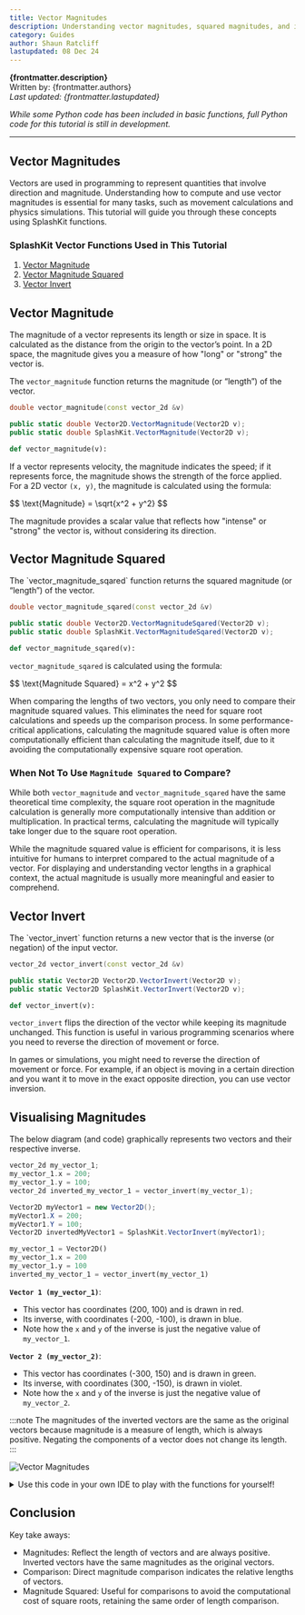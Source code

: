 ```yaml
---
title: Vector Magnitudes
description: Understanding vector magnitudes, squared magnitudes, and inversions is essential for various programming applications, from game mechanics to physics simulations. This tutorial explores these concepts using SplashKit functions to enhance your programming toolkit.
category: Guides
author: Shaun Ratcliff
lastupdated: 08 Dec 24
---
```



**{frontmatter.description}**  
Written by: {frontmatter.authors}  
_Last updated: {frontmatter.lastupdated}_

_While some Python code has been included in basic functions, full Python code for this tutorial is still in development._

---

## Vector Magnitudes

Vectors are used in programming to represent quantities that involve direction and magnitude. Understanding how to compute and use vector magnitudes is essential for many tasks, such as movement calculations and physics simulations. This tutorial will guide you through these concepts using SplashKit functions.

### SplashKit Vector Functions Used in This Tutorial

1. [Vector Magnitude](/api/physics/#vector-magnitude)
2. [Vector Magnitude Squared](/api/physics/#vector-magnitude-squared)
3. [Vector Invert](/api/physics/#vector-invert)

## Vector Magnitude

The magnitude of a vector represents its length or size in space. It is calculated as the distance from the origin to the vector’s point. In a 2D space, the magnitude gives you a measure of how "long" or "strong" the vector is.

<Aside type="note" title="Function">

The `vector_magnitude` function returns the magnitude (or “length”) of the vector.

<Tabs syncKey="code-language">
<TabItem label="C++">

```cpp
double vector_magnitude(const vector_2d &v)
```

</TabItem>
<TabItem label="C#">

```csharp
public static double Vector2D.VectorMagnitude(Vector2D v);
public static double SplashKit.VectorMagnitude(Vector2D v);
```

</TabItem>
<TabItem label="Python">

```python
def vector_magnitude(v):
```

</TabItem>
</Tabs>
</Aside>

If a vector represents velocity, the magnitude indicates the speed; if it represents force, the magnitude shows the strength of the force applied. For a 2D vector `(x, y)`, the magnitude is calculated using the formula:

<Aside type="note" title="Maths">
$$ \text{Magnitude} = \sqrt{x^2 + y^2} $$
</Aside>

The magnitude provides a scalar value that reflects how "intense" or "strong" the vector is, without considering its direction.

## Vector Magnitude Squared

<Aside type="note" title="Function">
The `vector_magnitude_sqared` function returns the squared magnitude (or “length”) of the vector.

<Tabs syncKey="code-language">
<TabItem label="C++">

  ```cpp
  double vector_magnitude_sqared(const vector_2d &v)
  ```

</TabItem>
<TabItem label="C#">

  ```csharp
  public static double Vector2D.VectorMagnitudeSqared(Vector2D v);
  public static double SplashKit.VectorMagnitudeSqared(Vector2D v);
  ```

</TabItem>
<TabItem label="Python">

  ```python
  def vector_magnitude_sqared(v):
  ```

</TabItem>
</Tabs>
</Aside>

`vector_magnitude_sqared` is calculated using the formula:

<Aside type="note" title="Maths">
$$ \text{Magnitude Squared} = x^2 + y^2 $$
</Aside>

When comparing the lengths of two vectors, you only need to compare their magnitude squared values. This eliminates the need for square root calculations and speeds up the comparison process. In some performance-critical applications, calculating the magnitude squared value is often more computationally efficient than calculating the magnitude itself, due to it avoiding the computationally expensive square root operation.

### When Not To Use `Magnitude Squared` to Compare?

While both `vector_magnitude` and `vector_magnitude_sqared` have the same theoretical time complexity, the square root operation in the magnitude calculation is generally more computationally intensive than addition or multiplication. In practical terms, calculating the magnitude will typically take longer due to the square root operation.

While the magnitude squared value is efficient for comparisons, it is less intuitive for humans to interpret compared to the actual magnitude of a vector. For displaying and understanding vector lengths in a graphical context, the actual magnitude is usually more meaningful and easier to comprehend.

## Vector Invert

<Aside type="note" title="Function">
The `vector_invert` function returns a new vector that is the inverse (or negation) of the input vector.

<Tabs syncKey="code-language">
<TabItem label="C++">

  ```cpp
  vector_2d vector_invert(const vector_2d &v)
  ```

</TabItem>
<TabItem label="C#">

  ```csharp
  public static Vector2D Vector2D.VectorInvert(Vector2D v);
  public static Vector2D SplashKit.VectorInvert(Vector2D v);
  ```

</TabItem>
<TabItem label="Python">

  ```python
  def vector_invert(v):
  ```

</TabItem>
</Tabs>
</Aside>

`vector_invert` flips the direction of the vector while keeping its magnitude unchanged. This function is useful in various programming scenarios where you need to reverse the direction of movement or force.

In games or simulations, you might need to reverse the direction of movement or force. For example, if an object is moving in a certain direction and you want it to move in the exact opposite direction, you can use vector inversion.

## Visualising Magnitudes

The below diagram (and code) graphically represents two vectors and their respective inverse.

<Tabs syncKey="code-language">
<TabItem label="C++">

```cpp
vector_2d my_vector_1;
my_vector_1.x = 200;
my_vector_1.y = 100;
vector_2d inverted_my_vector_1 = vector_invert(my_vector_1);
```

</TabItem>

<TabItem label="C#">

```csharp
Vector2D myVector1 = new Vector2D();
myVector1.X = 200;
myVector1.Y = 100;
Vector2D invertedMyVector1 = SplashKit.VectorInvert(myVector1);
```

</TabItem>
  <TabItem label="Python">

```python
my_vector_1 = Vector2D()
my_vector_1.x = 200
my_vector_1.y = 100
inverted_my_vector_1 = vector_invert(my_vector_1)
```

</TabItem>
</Tabs>

**`Vector 1 (my_vector_1)`**:

- This vector has coordinates (200, 100) and is drawn in red.
- Its inverse, with coordinates (-200, -100), is drawn in blue.
- Note how the `x` and `y` of the inverse is just the negative value of `my_vector_1`.

**`Vector 2 (my_vector_2)`**:

- This vector has coordinates (-300, 150) and is drawn in green.
- Its inverse, with coordinates (300, -150), is drawn in violet.
- Note how the `x` and `y` of the inverse is just the negative value of `my_vector_2`.

:::note
The magnitudes of the inverted vectors are the same as the original vectors because magnitude is a measure of length, which is always positive. Negating the components of a vector does not change its length.
:::

![Vector Magnitudes](./images/vector-magnitudes.PNG)

<details class="custom-details">
<summary>Use this code in your own IDE to play with the functions for yourself!</summary>

<Tabs syncKey="code-language">
<TabItem label="C++">

```cpp {41-48, 55-61}
#include "splashkit.h"

using std::to_string;

const int GRID_SPACING = 50;

void draw_cartesian_grid()
{
    // Draw vertical lines and labels
    for (int x = 0; x < screen_width(); x += GRID_SPACING)
    {
        draw_line(COLOR_LIGHT_GRAY, x, 0, x, screen_height());
        if (x != screen_width() / 2) // Avoid overlapping with the y-axis label
        {
            draw_text(to_string(x - screen_width() / 2), COLOR_BLACK, x, screen_height() / 2 + 5);
        }
    }

    // Draw horizontal lines and labels
    for (int y = 0; y < screen_height(); y += GRID_SPACING)
    {
        draw_line(COLOR_LIGHT_GRAY, 0, y, screen_width(), y);
        if (y != screen_height() / 2) // Avoid overlapping with the x-axis label
        {
            draw_text(to_string(screen_height() / 2 - y), COLOR_BLACK, screen_width() / 2 + 5, y);
        }
    }

    // Draw x-axis and y-axis
    draw_line(COLOR_BLACK, 0, screen_height() / 2, screen_width(), screen_height() / 2); // x-axis
    draw_line(COLOR_BLACK, screen_width() / 2, 0, screen_width() / 2, screen_height());   // y-axis

    // Label the origin
    draw_text("0", COLOR_BLACK, screen_width() / 2 + 5, screen_height() / 2 + 5);
}

int main()
{
    open_window("Vector Magnitudes", 800, 600);

    // Define vectors
    vector_2d my_vector_1;
    my_vector_1.x = 200;
    my_vector_1.y = 100;

    vector_2d my_vector_2;
    my_vector_2.x = -300;
    my_vector_2.y = 150;

    // Define the origin (centre of the window)
    point_2d origin;
    origin.x = 400;
    origin.y = 300;

    // Calculate magnitudes
    double my_vector_1_magnitude = vector_magnitude(my_vector_1);
    double my_vector_2_magnitude = vector_magnitude(my_vector_2);

    // Invert vectors
    vector_2d inverted_my_vector_1 = vector_invert(my_vector_1);
    vector_2d inverted_my_vector_2 = vector_invert(my_vector_2);

    // Main loop
    while (!window_close_requested("Vector Magnitudes"))
    {
        process_events();
        clear_screen(COLOR_WHITE);

        // Draw Cartesian grid
        draw_cartesian_grid();

        // Draw the vectors as lines from the center of the screen
        draw_line(COLOR_RED, origin.x, origin.y, origin.x + my_vector_1.x, origin.y - my_vector_1.y);
        draw_line(COLOR_BLUE, origin.x, origin.y, origin.x + inverted_my_vector_1.x, origin.y - inverted_my_vector_1.y);
        draw_line(COLOR_GREEN, origin.x, origin.y, origin.x + my_vector_2.x, origin.y - my_vector_2.y);
        draw_line(COLOR_BLUE_VIOLET, origin.x, origin.y, origin.x + inverted_my_vector_2.x, origin.y - inverted_my_vector_2.y);

        // Display vector properties on the screen
        draw_text("Vector 2 (G): " + vector_to_string(my_vector_2), COLOR_BLACK, 10, 10);
        draw_text("Inverted 2 (V): " + vector_to_string(inverted_my_vector_2), COLOR_BLACK, 10, 30);
        draw_text("Magnitude: " + to_string(my_vector_2_magnitude), COLOR_BLACK, 10, 50);

        draw_text("Vector 1 (R): " + vector_to_string(my_vector_1), COLOR_BLACK, 10, 550);
        draw_text("Inverted 1 (B): " + vector_to_string(inverted_my_vector_1), COLOR_BLACK, 10, 570);
        draw_text("Magnitude: " + to_string(my_vector_1_magnitude), COLOR_BLACK, 10, 590);

        refresh_screen(60);
    }

    return 0;
}
```

</TabItem>
<TabItem label="C#">

```csharp {43-45, 50-56}
using System;
using SplashKitSDK;

const int GRID_SPACING = 50;

// Function to draw the Cartesian grid
void DrawCartesianGrid()
{
    int screenWidth = SplashKit.ScreenWidth();
    int screenHeight = SplashKit.ScreenHeight();

    // Draw vertical lines and labels
    for (int x = 0; x < screenWidth; x += GRID_SPACING)
    {
        SplashKit.DrawLine(Color.LightGray, x, 0, x, screenHeight);
        if (x != screenWidth / 2) // Avoid overlapping with the y-axis label
        {
            SplashKit.DrawText((x - screenWidth / 2).ToString(), Color.Black, x, screenHeight / 2 + 5);
        }
    }

    // Draw horizontal lines and labels
    for (int y = 0; y < screenHeight; y += GRID_SPACING)
    {
        SplashKit.DrawLine(Color.LightGray, 0, y, screenWidth, y);
        if (y != screenHeight / 2) // Avoid overlapping with the x-axis label
        {
            SplashKit.DrawText((screenHeight / 2 - y).ToString(), Color.Black, screenWidth / 2 + 5, y);
        }
    }

    // Draw x-axis and y-axis
    SplashKit.DrawLine(Color.Black, 0, screenHeight / 2, screenWidth, screenHeight / 2); // x-axis
    SplashKit.DrawLine(Color.Black, screenWidth / 2, 0, screenWidth / 2, screenHeight);  // y-axis

    // Label the origin
    SplashKit.DrawText("0", Color.Black, screenWidth / 2 + 5, screenHeight / 2 + 5);
}

// Main program
Window window = SplashKit.OpenWindow("Vector Magnitudes", 800, 600);

// Define vectors
Vector2D myVector1 = new Vector2D() { X = 200, Y = 100 };
Vector2D myVector2 = new Vector2D() { X = -300, Y = 150 };

// Define the origin (center of the window)
Point2D origin = new Point2D() { X = 400, Y = 300 };

// Calculate magnitudes
double myVector1Magnitude = SplashKit.VectorMagnitude(myVector1);
double myVector2Magnitude = SplashKit.VectorMagnitude(myVector2);

// Invert vectors
Vector2D invertedMyVector1 = SplashKit.VectorInvert(myVector1);
Vector2D invertedMyVector2 = SplashKit.VectorInvert(myVector2);

// Main loop
while (!SplashKit.WindowCloseRequested(window))
{
    SplashKit.ProcessEvents();
    SplashKit.ClearScreen(Color.White);

    // Draw Cartesian grid
    DrawCartesianGrid();

    // Draw the vectors as lines from the center of the screen
    SplashKit.DrawLine(Color.Red, origin.X, origin.Y, origin.X + myVector1.X, origin.Y - myVector1.Y);
    SplashKit.DrawLine(Color.Blue, origin.X, origin.Y, origin.X + invertedMyVector1.X, origin.Y - invertedMyVector1.Y);
    SplashKit.DrawLine(Color.Green, origin.X, origin.Y, origin.X + myVector2.X, origin.Y - myVector2.Y);
    SplashKit.DrawLine(Color.BlueViolet, origin.X, origin.Y, origin.X + invertedMyVector2.X, origin.Y - invertedMyVector2.Y);

    // Display vector properties on the screen
    SplashKit.DrawText("Vector 2 (G): " + SplashKit.VectorToString(myVector2), Color.Black, 10, 10);
    SplashKit.DrawText("Inverted 2 (V): " + SplashKit.VectorToString(invertedMyVector2), Color.Black, 10, 30);
    SplashKit.DrawText("Magnitude: " + myVector2Magnitude.ToString(), Color.Black, 10, 50);

    SplashKit.DrawText("Vector 1 (R): " + SplashKit.VectorToString(myVector1), Color.Black, 10, 550);
    SplashKit.DrawText("Inverted 1 (B): " + SplashKit.VectorToString(invertedMyVector1), Color.Black, 10, 570);
    SplashKit.DrawText("Magnitude: " + myVector1Magnitude.ToString(), Color.Black, 10, 590);

    SplashKit.RefreshScreen(60);
}
```

</TabItem>
</Tabs>
</details>

## Conclusion

Key take aways:

- Magnitudes: Reflect the length of vectors and are always positive. Inverted vectors have the same magnitudes as the original vectors.
- Comparison: Direct magnitude comparison indicates the relative lengths of vectors.
- Magnitude Squared: Useful for comparisons to avoid the computational cost of square roots, retaining the same order of length comparison.
